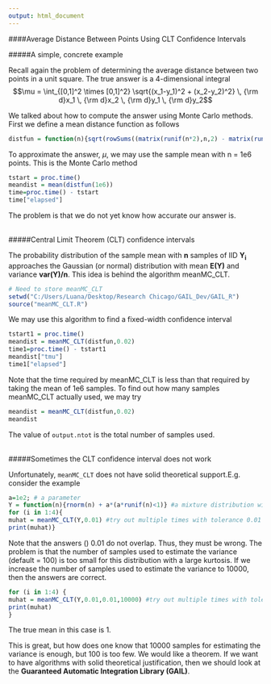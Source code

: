```yaml
---
output: html_document
---
```


####Average Distance Between Points Using CLT Confidence Intervals
\   
   
#####A simple, concrete example  

Recall again the problem of determining the average distance between two points in a unit square.  The true answer is a 4-dimensional integral
$$\mu = \int_{[0,1]^2 \times [0,1]^2} \sqrt{(x_1-y_1)^2 + (x_2-y_2)^2} \, {\rm d}x_1 \, {\rm d}x_2 \, {\rm d}y_1 \, {\rm d}y_2$$
                                           
We talked about how to compute the answer using Monte Carlo methods. First we define a mean distance function as follows

```r
distfun = function(n){sqrt(rowSums((matrix(runif(n*2),n,2) - matrix(runif(n*2),n,2))^2))}
```

 
To approximate the answer, $\mu$, we may use the sample mean with n = 1e6 points.  This is the Monte Carlo method

```r
tstart = proc.time()
meandist = mean(distfun(1e6))
time=proc.time() - tstart
time["elapsed"]
```

The problem is that we do not yet know how accurate our answer is.   
\   

#####Central Limit Theorem (CLT) confidence intervals

The probability distribution of the sample mean with $\textbf{n}$ samples of IID
$\mathbf{Y_i}$ approaches the Gaussian (or normal) distribution with mean $\mathbf{E(Y)}$ and variance $\mathbf{var(Y)/n}$.  This idea is behind the algorithm meanMC_CLT.

```r
# Need to store meanMC_CLT
setwd("C:/Users/Luana/Desktop/Research Chicago/GAIL_Dev/GAIL_R")
source("meanMC_CLT.R")
```
 
We may use this algorithm to find a fixed-width confidence interval
```r
tstart1 = proc.time()
meandist = meanMC_CLT(distfun,0.02)
time1=proc.time() - tstart1
meandist["tmu"]
time1["elapsed"]
```


Note that the time required by meanMC_CLT is less than that required by taking the mean of 1e6 samples. To find out how many samples meanMC_CLT actually used, we may try

```r
meandist = meanMC_CLT(distfun,0.02)
meandist
```


The value of `output.ntot` is the total number of samples used.   
\   

   
#####Sometimes the CLT confidence interval does not work

Unfortunately, `meanMC_CLT` does not have solid theoretical support.E.g. consider the example

```r
a=1e2; # a parameter
Y = function(n){rnorm(n) + a*(a*runif(n)<1)} #a mixture distribution with mean 1
for (i in 1:4){
muhat = meanMC_CLT(Y,0.01) #try out multiple times with tolerance 0.01
print(muhat)} 

```

Note that the answers \(\pm\) 0.01 do not overlap.  Thus, they must be wrong. The problem is that the number of samples used to estimate the variance (default = 100) is too small for this distribution with a large kurtosis. If we increase the number of samples used to estimate the variance to 10000, then the answers are correct.

```r
for (i in 1:4) {
muhat = meanMC_CLT(Y,0.01,0.01,10000) #try out multiple times with tolerance 0.01
print(muhat)
}
```


The true mean in this case is 1.

This is great, but how does one know that 10000 samples for estimating the variance is enough, but 100 is too few.  We would like a theorem.  If we want to have algorithms with solid theoretical justification, then we should look at the **Guaranteed Automatic Integration Library (GAIL)**.